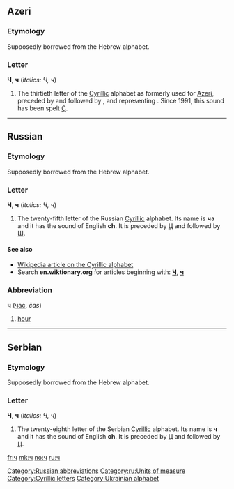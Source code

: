 ==Azeri==

===Etymology===
Supposedly borrowed from the Hebrew alphabet.

===Letter===
'''Ч''', '''ч''' (''italics: Ч, ч'')

# The thirtieth letter of the [[Cyrillic]] alphabet as formerly used for [[Azeri]], preceded by {{unicode|[[һ|Һ]]}} and followed by {{unicode|[[ҷ|Ҷ]]}}, and representing {{IPAchar|/tʃ/}}. Since 1991, this sound has been spelt [[ç|Ç]].

----

==Russian==

===Etymology===
Supposedly borrowed from the Hebrew alphabet.

===Letter===
'''Ч''', '''ч''' (''italics: Ч, ч'')

# The twenty-fifth letter of the Russian [[Cyrillic]] alphabet. Its name is '''чэ''' {{IPAchar|(tʃɛ)}} and it has the sound of English '''ch'''. It is preceded by [[ц|Ц]] and followed by [[ш|Ш]].

====See also====
* [[w:Cyrillic alphabet|Wikipedia article on the Cyrillic alphabet]]
* Search '''en.wiktionary.org''' for articles beginning with: '''[http://en.wiktionary.org/w/index.php?title=Special%3AAllpages&from=%D0%A7&namespace=0 Ч]''', '''[http://en.wiktionary.org/w/index.php?title=Special%3AAllpages&from=%D1%87&namespace=0 ч]'''

===Abbreviation===
'''ч''' ([[час]], ''čas'')

# [[hour]]

[[Category:Russian abbreviations]]
[[Category:ru:Units of measure]]

----

==Serbian==

===Etymology===
Supposedly borrowed from the Hebrew alphabet.

===Letter===
'''Ч''', '''ч''' (''italics: Ч, ч'')

# The twenty-eighth letter of the Serbian [[Cyrillic]] alphabet. Its name is '''ч''' and it has the sound of English '''ch'''. It is preceded by [[ц|Ц]] and followed by [[џ|Џ]].

[[Category:Cyrillic letters]]
[[Category:Ukrainian alphabet]]

[[fr:ч]]
[[mk:ч]]
[[no:ч]]
[[ru:ч]]